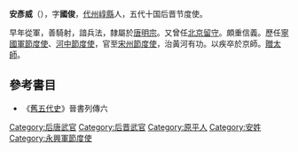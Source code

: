 '''安彥威'''（{{bd|?||?||}}），字'''國俊'''，[[代州|代州]][[崞縣|崞縣]]人，五代十国后晋节度使。

早年從軍，善騎射，諳兵法，隸屬於[[唐明宗|唐明宗]]。又曾任[[北京留守|北京留守]]。頗重信義。歷任[[寧國軍節度使|寧國軍節度使]]、[[河中節度使|河中節度使]]，官至[[宋州節度使|宋州節度使]]，治黃河有功。以疾卒於京師。[[追赠|贈]][[太師|太師]]。

==參考書目==
*《[[舊五代史|舊五代史]]》晉書列傳六

{{五代十国人物小作品}}
[[Category:后唐武官|Category:后唐武官]]
[[Category:后晋武官|Category:后晋武官]]
[[Category:原平人|Category:原平人]]
[[Category:安姓|Category:安姓]]
[[Category:永興軍節度使|Category:永興軍節度使]]